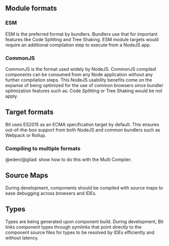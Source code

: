 

## Module formats

### ESM
ESM is the preferred format by bundlers. Bundlers use that for important features like Code Splitting and Tree Shaking.
ESM module targets would require an additional compilation step to execute from a NodeJS app. 

### CommonJS
CommonJS is the format used widely by NodeJS. CommonJS compiled components can be consumed from any Node application without
any further compilation steps. This NodeJS usability benefits come on the expanse of being optimized for the use of common
browsers since bundler optimization features such as: Code Splitting or Tree Shaking would be not apply.

## Target formats

Bit uses ES2015 as an ECMA specification target by default. This ensures out-of-the-box support from both NodeJS and common
bundlers such as Webpack or Rollup. 

### Compiling to multiple formats
@eden/@gilad: show how to do this with the Multi Compiler.

## Source Maps
During development, components should be compiled with source maps to ease debugging across browsers and IDEs.

## Types
Types are being generated upon component build. During development, Bit links component types through symlinks that point
directly to the component source files for types to be resolved by IDEs efficiently and without latency.
